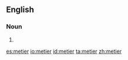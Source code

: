 {{also|Metier}}
==English==

===Noun===
{{en-noun}}

# {{alternative spelling of|[[métier]]}}

[[es:metier]]
[[io:metier]]
[[id:metier]]
[[ta:metier]]
[[zh:metier]]